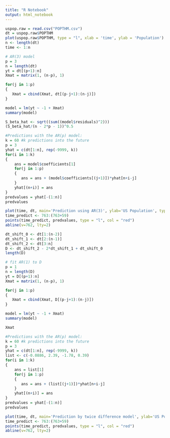 ```yaml
---
title: "R Notebook"
output: html_notebook
---
```

```r
uspop.raw = read.csv("POPTHM.csv")
dt = uspop.raw$POPTHM
plot(uspop.raw$POPTHM, type = "l", xlab = 'time', ylab = 'Population')
n <- length(dt)
time <- 1:n
```

```r
# AR(3) model
p = 3
n = length(dt)
yt = dt[(p+1):n]
Xmat = matrix(1, (n-p), 1)

for(j in 1:p)
{
   Xmat = cbind(Xmat, dt[(p-j+1):(n-j)])
}

model = lm(yt ~ -1 + Xmat)
summary(model)
```
```r
S_beta_hat <- sqrt((sum((model$residuals)^2)))
(S_beta_hat/(n - 2*p - 1))^0.5
```
```r
#Predictions with the AR(p) model:
k = 60 #k predictions into the future
p = 3
yhat = c(dt[1:n], rep(-9999, k))
for(i in 1:k)
{
    ans = model$coefficients[1]
    for(j in 1:p)
    {
       ans = ans + (model$coefficients[(j+1)])*yhat[n+i-j]
    }
    yhat[(n+i)] = ans
}
predvalues = yhat[-(1:n)]
predvalues
```
```r
plot(time, dt, main='Prediction using AR(3)', ylab='US Population', type= 'l')
time_predict <- 763:(763+59)
points(time_predict, predvalues, type = "l", col = "red")
abline(v=762, lty=2)
```



```r
dt_shift_0 <- dt[1:(n-2)]
dt_shift_1 <- dt[2:(n-1)]
dt_shift_2 <- dt[3:n]
D <- dt_shift_2 - 2*dt_shift_1 + dt_shift_0
length(D)
```
```r
# fit AR(1) to D
p = 1
n = length(D)
yt = D[(p+1):n]
Xmat = matrix(1, (n-p), 1)

for(j in 1:p)
{
   Xmat = cbind(Xmat, D[(p-j+1):(n-j)])
}

model = lm(yt ~ -1 + Xmat)
summary(model)
```
```r
Xmat
```


```r
#Predictions with the AR(p) model:
k = 60 #k predictions into the future
p = 3
yhat = c(dt[1:n], rep(-9999, k))
list <- c(-0.0886, 2.39, -1.78, 0.39)
for(i in 1:k)
{
    ans = list[1]
    for(j in 1:p)
    {
       ans = ans + (list[(j+1)])*yhat[n+i-j]
    }
    yhat[(n+i)] = ans
}
predvalues = yhat[-(1:n)]
predvalues
```
```r
plot(time, dt, main='Prediction by twice difference model', ylab='US Population', type= 'l')
time_predict <- 763:(763+59)
points(time_predict, predvalues, type = "l", col = "red")
abline(v=762, lty=2)
```

